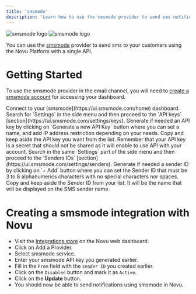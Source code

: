 ```yaml
---
title: 'smsmode'
description: 'Learn how to use the smsmode provider to send sms notifications using Novu'
---
```


<img className="hidden dark:block h-16" src="../../images/channels-and-providers/dark/smsmode.svg" alt="smsmode logo"/>
<img className="block dark:hidden h-16" src="../../images/channels-and-providers/light/smsmode.svg" alt="smsmode logo"/>

You can use the [smsmode](https://www.smsmode.com/) provider to send sms to your customers using the Novu Platform with a single API.

# Getting Started

To use the smsmode provider in the email channel, you will need to [create a smsmode account](https://ui.smsmode.com/register) for accessing your dashboard.

<Steps>
    <Step title="Access to dashboard">
        Connect to your [smsmode](https://ui.smsmode.com/home) dashboard.
    </Step>
    <Step title="Access to API keys section">
        Search for `Settings` in the side menu and then proceed to the `API keys` [section](https://ui.smsmode.com/settings/keys).
    </Step>
    <Step title="Generate your API key">
        Generate if needed an API key by clicking on `Generate a new API Key` button where you can set a name, and add IP address restriction depending on your needs.
    </Step>
    <Step title="Getting your API key">
        Copy and keep aside the API key you want from the list. Remember that your API key is a secret that should not be shared as it will enable to use API with your account.
    </Step>
    <Step title="Access to Senders IDs section">
        Search in the same `Settings` part of the side menu and then proceed to the `Senders IDs` [section](https://ui.smsmode.com/settings/senders).
    </Step>
    <Step title="Generate a sender ID">
        Generate if needed a sender ID by clicking on `+ Add` button where you can set the Sender ID that must be 3 to 8 alphanumerics characters with no special characters nor spaces.
    </Step>
    <Step title="Getting your sender ID">
        Copy and keep aside the Sender ID from your list. It will be the name that will be displayed on the SMS sender name.
    </Step>
</Steps>

# Creating a smsmode integration with Novu

- Visit the [Integrations store](https://web.novu.co/integrations) on the Novu web dashboard.
- Click on Add a Provider.
- Select smsmode service.
- Enter your smsmode API key you generated earlier.
- Fill in the `From` field with the `sender ID` you created earlier.
- Click on the `Disabled` button and mark it as `Active`.
- Click on the **Update** button.
- You should now be able to send notifications using smsmode in Novu.